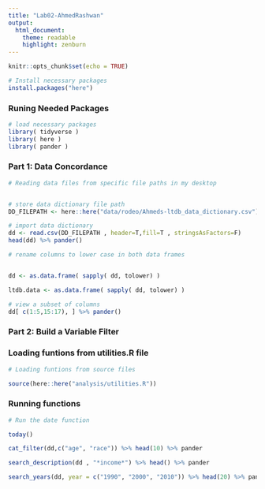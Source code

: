 ```yaml
---
title: "Lab02-AhmedRashwan"
output:
  html_document:
    theme: readable
    highlight: zenburn
---
```


```r
knitr::opts_chunk$set(echo = TRUE)
```

```r

# Install necessary packages
install.packages("here")

```
### Runing Needed Packages 
```r

# load necessary packages
library( tidyverse )
library( here )
library( pander )


```

### Part 1: Data Concordance
```r
# Reading data files from specific file paths in my desktop


# store data dictionary file path
DD_FILEPATH <- here::here("data/rodeo/Ahmeds-ltdb_data_dictionary.csv")

# import data dictionary
dd <- read.csv(DD_FILEPATH , header=T,fill=T , stringsAsFactors=F)
head(dd) %>% pander()

```

```r

# rename columns to lower case in both data frames 


dd <- as.data.frame( sapply( dd, tolower) )

ltdb.data <- as.data.frame( sapply( dd, tolower) )

# view a subset of columns 
dd[ c(1:5,15:17), ] %>% pander()

```
### Part 2: Build a Variable Filter


### Loading funtions from utilities.R file

```r

# Loading funtions from source files

source(here::here("analysis/utilities.R"))

```

### Running functions 

```r
# Run the date function

today()

cat_filter(dd,c("age", "race")) %>% head(10) %>% pander 

search_description(dd , "*income*") %>% head() %>% pander

search_years(dd, year = c("1990", "2000", "2010")) %>% head(20) %>% pander

```
